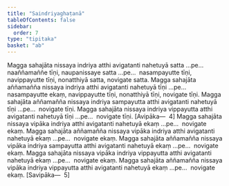 ```yaml
---
title: "Saindriyaghaṭanā"
tableOfContents: false
sidebar:
  order: 7
type: "tipitaka"
basket: "ab"
---
```



<DynamicBreadcrumb />

<Division number="477">

<Paragraph number="1593">
Magga sahajāta nissaya indriya atthi avigatanti nahetuyā satta …pe…  naaññamaññe tīṇi, naupanissaye satta …pe…  nasampayutte tīṇi, navippayutte tīṇi, nonatthiyā satta, novigate satta.
</Paragraph>

<Paragraph number="1594">
Magga sahajāta aññamañña nissaya indriya atthi avigatanti nahetuyā tīṇi …pe…  nasampayutte ekaṃ, navippayutte tīṇi, nonatthiyā tīṇi, novigate tīṇi.
</Paragraph>

<Paragraph number="1595">
Magga sahajāta aññamañña nissaya indriya sampayutta atthi avigatanti nahetuyā tīṇi …pe…  novigate tīṇi.
</Paragraph>

<Paragraph number="1596">
Magga sahajāta nissaya indriya vippayutta atthi avigatanti nahetuyā tīṇi …pe…  novigate tīṇi. [Avipāka—  4]
</Paragraph>

<Paragraph number="1597">
Magga sahajāta nissaya vipāka indriya atthi avigatanti nahetuyā ekaṃ …pe…  novigate ekaṃ.
</Paragraph>

<Paragraph number="1598">
Magga sahajāta aññamañña nissaya vipāka indriya atthi avigatanti nahetuyā ekaṃ …pe…  novigate ekaṃ.
</Paragraph>

<Paragraph number="1599">
Magga sahajāta aññamañña nissaya vipāka indriya sampayutta atthi avigatanti nahetuyā ekaṃ …pe…  novigate ekaṃ.
</Paragraph>

<Paragraph number="1600">
Magga sahajāta nissaya vipāka indriya vippayutta atthi avigatanti nahetuyā ekaṃ …pe…  novigate ekaṃ.
</Paragraph>

<Paragraph number="1601">
Magga sahajāta aññamañña nissaya vipāka indriya vippayutta atthi avigatanti nahetuyā ekaṃ …pe…  novigate ekaṃ. [Savipāka—  5]
</Paragraph>
</Division>